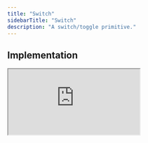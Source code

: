 ```yaml
---
title: "Switch"
sidebarTitle: "Switch"
description: "A switch/toggle primitive."
---
```


## Implementation

<iframe
  src="https://codesandbox.io/embed/switch-v0-2-1-fqfe0b?autoresize=1&hidedevtools=1&hidenavigation=1&fontsize=10&view=preview&theme=light"
  style={{
    width: "100%",
    height: "250px",
    border: "2px solid #EAFF97",
    borderRadius: "12px",
    overflow: "hidden",
  }}
  title="Button-0.2.1"
  allow="accelerometer; ambient-light-sensor; camera; encrypted-media; geolocation; gyroscope; hid; microphone; midi; payment; usb; vr; xr-spatial-tracking"
  sandbox="allow-forms allow-modals allow-popups allow-presentation allow-same-origin allow-scripts"
/>

[![Edit switch-v0.2.1](https://codesandbox.io/static/img/play-codesandbox.svg)](https://codesandbox.io/embed/switch-v0-2-1-fqfe0b?autoresize=1&hidedevtools=1&hidenavigation=1&fontsize=10&view=preview&theme=light)

## Example Code

```tsx switch.tsx
import { Switch, SwitchThumb } from "atlr.kit";

const App = () => {
  return (
    <Switch>
      <SwitchThumb />
    </Switch>
  );
};
```

### Root

<ParamField path="asChild" type="boolean | default={false}">
Change the component to the HTML tag or custom component of the only child. This will merge the original component props with the props of the supplied element/component and change the underlying DOM node.

```tsx
<Switch asChild />
```

</ParamField>

<ParamField path="defaultChecked" type="boolean">
The state of the switch when it is initially rendered. Use when you do not need to control its state.

```tsx
<Switch defaultChecked />
```

</ParamField>

<ParamField path="checked" type="boolean">
The controlled state of the switch. Must be used in conjunction with `onCheckedChange`.

```tsx
<Switch checked onCheckedChange={() => {}} />
```

</ParamField>

<ParamField path="onCheckedChange" type="function">
Event handler called when the state of the switch changes.

```tsx
<Switch checked onCheckedChange={() => {}} />
```

</ParamField>

<ParamField path="disabled" type="boolean">
When `true`, prevents the user from interacting with the switch.

```tsx
<Switch disabled />
```

</ParamField>

<ParamField path="required" type="boolean">
When `true`, indicates that the user must check the switch before the owning form can be submitted.

```tsx
<Switch disabled />
```

</ParamField>

<ParamField path="name" type="string">
The name of the switch. Submitted with its owning form as part of a name/value pair.

```tsx
<Switch name="atlr-switch" />
```

</ParamField>

<ParamField path="name" type="string">
The value given as data when submitted with a name.

```tsx
<Switch value="" />
```

</ParamField>

<ParamField path="css" type="style prop">
Custom CSS prop.

```tsx
<Switch css={{ color: "red" }} />
```

</ParamField>

### Thumb

<ParamField path="[data-state]" type="checked | unchecked">
`[data-state="checked"]` – Present when the switch is checked.

`[data-state="unchecked"]` – Present when the switch is unchecked.

```tsx
<SwitchThumb data-state="checked" />
```

<Info>In CSS-in-JS, `data-attributes` can be used as selectors.</Info>

```ts
'&[data-state="checked"]': {
  backgroundColor: "red",
},
```

</ParamField>
